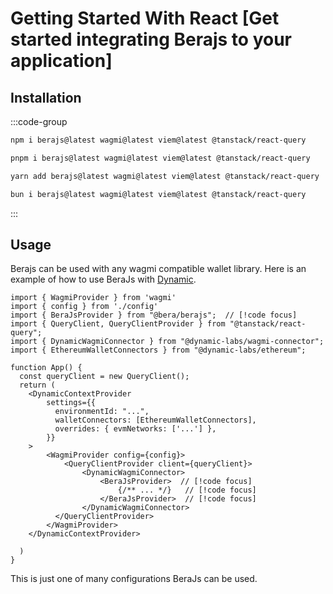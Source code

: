 # Getting Started With React [Get started integrating Berajs to your application]

## Installation

:::code-group

```bash [npm]
npm i berajs@latest wagmi@latest viem@latest @tanstack/react-query
```

```bash [pnpm]
pnpm i berajs@latest wagmi@latest viem@latest @tanstack/react-query
```

```bash [yarn]
yarn add berajs@latest wagmi@latest viem@latest @tanstack/react-query
```

```bash [bun]
bun i berajs@latest wagmi@latest viem@latest @tanstack/react-query
```

:::

## Usage

Berajs can be used with any wagmi compatible wallet library. Here is an example of how to use BeraJs with [Dynamic](https://www.dynamic.xyz/).

```tsx [app.tsx]
import { WagmiProvider } from 'wagmi'
import { config } from './config' 
import { BeraJsProvider } from "@bera/berajs";  // [!code focus]
import { QueryClient, QueryClientProvider } from "@tanstack/react-query";
import { DynamicWagmiConnector } from "@dynamic-labs/wagmi-connector";
import { EthereumWalletConnectors } from "@dynamic-labs/ethereum";

function App() {
  const queryClient = new QueryClient();
  return (
    <DynamicContextProvider
        settings={{
          environmentId: "...",
          walletConnectors: [EthereumWalletConnectors],
          overrides: { evmNetworks: ['...'] },
        }}
    >
        <WagmiProvider config={config}>
            <QueryClientProvider client={queryClient}>
                <DynamicWagmiConnector>
                    <BeraJsProvider>  // [!code focus]
                        {/** ... */}   // [!code focus]
                    </BeraJsProvider>  // [!code focus]
                </DynamicWagmiConnector>
          </QueryClientProvider>
        </WagmiProvider> 
    </DynamicContextProvider>

  )
}
```

This is just one of many configurations BeraJs can be used. 
